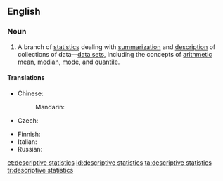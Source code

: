 ==English==
{{wikipedia}}

===Noun===
{{en-noun|head=[[descriptive]] [[statistics]]|-}}

# {{context|statistics|lang=en}} A branch of [[statistics]] dealing with [[summarization]] and [[description]] of collections of data—[[data set]]s, including the concepts of [[arithmetic mean]], [[median]], [[mode]], and [[quantile]].

====Translations====
{{trans-top|branch of statistics}}
* Chinese:
*: Mandarin: {{t-needed|cmn}}
* Czech: {{t|cs|popisná statistika|f}}
{{trans-mid}}
* Finnish: {{t|fi|[[deskriptiivinen]] [[tilastotiede]]}}
* Italian: {{t+|it|statistica descrittiva|f}}
* Russian: {{t-needed|ru}}
{{trans-bottom}}

[[et:descriptive statistics]]
[[id:descriptive statistics]]
[[ta:descriptive statistics]]
[[tr:descriptive statistics]]